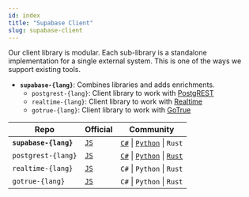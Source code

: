 ```yaml
---
id: index
title: "Supabase Client"
slug: supabase-client
---
```




Our client library is modular. Each sub-library is a standalone implementation for a single external system. This is one of the ways we support existing tools.

- **`supabase-{lang}`**: Combines libraries and adds enrichments.
  - `postgrest-{lang}`: Client library to work with [PostgREST](https://github.com/postgrest/postgrest) 
  - `realtime-{lang}`: Client library to work with [Realtime](https://github.com/supabase/realtime)    
  - `gotrue-{lang}`: Client library to work with [GoTrue](https://github.com/netlify/gotrue)         


| Repo                                                                                       | Official                                         | Community        |
|-----------------------|--------------------------------------------------|------------------|
| **`supabase-{lang}`**     | [`JS`](https://github.com/supabase/supabase-js) | [`C#`](https://github.com/supabase/supabase-csharp) \| [`Python`](https://github.com/supabase/supabase-py) \| `Rust` |
| `postgrest-{lang}` | [`JS`](https://github.com/supabase/postgrest-js) | [`C#`](https://github.com/supabase/postgrest-csharp) \| [`Python`](https://github.com/supabase/postgrest-py) \| [`Rust`](https://github.com/supabase/postgrest-rs) |
| `realtime-{lang}`  | [`JS`](https://github.com/supabase/realtime-js) | `C#` \| `Python` \| `Rust` |
| `gotrue-{lang}`    | [`JS`](https://github.com/supabase/gotrue-js) | `C#` \| `Python` \| `Rust` |